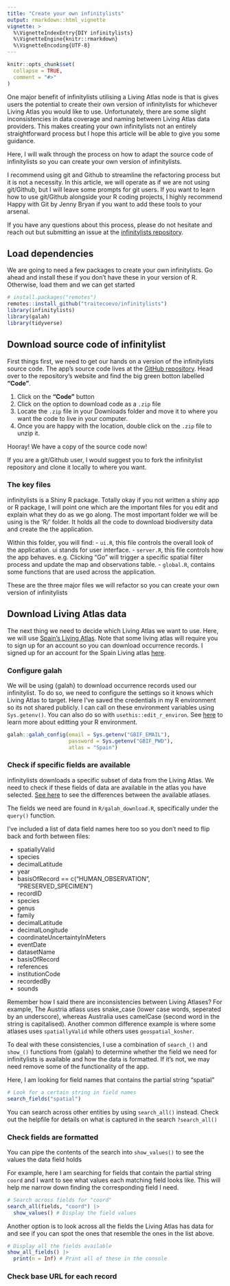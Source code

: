 ```yaml
---
title: "Create your own infinitylists"
output: rmarkdown::html_vignette
vignette: >
  %\VignetteIndexEntry{DIY infinitylists}
  %\VignetteEngine{knitr::rmarkdown}
  %\VignetteEncoding{UTF-8}
---
```


```r
knitr::opts_chunk$set(
  collapse = TRUE,
  comment = "#>"
)
```

One major benefit of infinitylists utilising a Living Atlas node is that is gives users the potential to create their own version of infinitylists for whichever Living Atlas you would like to use. Unfortunately, there are some slight inconsistencies in data coverage and naming between Living Atlas data providers. This makes creating your own infinitylists not an entirely straightforward process but I hope this article will be able to give you some guidance.

Here, I will walk through the process on how to adapt the source code of infinitylists so you can create your own version of infinitylists. 

I recommend using git and Github to streamline the refactoring process but it is not a necessity. In this article, we will operate as if we are not using git/Github, but I will leave some prompts for git users. If you want to learn how to use git/Github alongside your R coding projects, I highly recommend Happy with Git by Jenny Bryan if you want to add these tools to your arsenal. 

If you have any questions about this process, please do not hesitate and reach out but submitting an issue at the [infinitylists repository](XX).

## Load dependencies

We are going to need a few packages to create your own infinitylists. Go ahead and install these if you don't have these in your version of R. Otherwise, load them and we can get started 

```r
# install.packages("remotes")
remotes::install_github("traitecoevo/infinitylists")
library(infinitylists)
library(galah)
library(tidyverse)
```

## Download source code of infinitylist

First things first, we need to get our hands on a version of the infinitylists source code. The app's source code lives at the [GitHub repository](). Head over to the repository's website and find the big green botton labelled **"Code"**.

1) Click on the **"Code"** button
2) Click on the option to download code as a `.zip` file
3) Locate the `.zip` file in your Downloads folder and move it to where you want the code to live in your computer. 
4) Once you are happy with the location, double click on the `.zip` file to unzip it. 

Hooray! We have a copy of the source code now!

If you are a git/Github user, I would suggest you to fork the infinitylist repository and clone it locally to where you want. 

### The key files

infinitylists is a Shiny R package. Totally okay if you not written a shiny app or R package, I will point one which are the important files for you edit and explain what they do as we go along. The most important folder we will be using is the 'R/' folder. It holds all the code to download biodiversity data and create the the application. 

Within this folder, you will find: 
- `ui.R`, this file controls the overall look of the application. ui stands for user interface. 
- `server.R`, this file controls how the app behaves. e.g. Clicking "Go" will trigger a specific spatial filter process and update the map and observations table. 
- `global.R`, contains some functions that are used across the application. 

These are the three major files we will refactor so you can create your own version of infinitylists

## Download Living Atlas data

The next thing we need to decide which Living Atlas we want to use. Here, we will use [Spain's Living Atlas](). Note that some living atlas will require you to sign up for an account so you can download occurrence records. I signed up for an account for the Spain Living atlas [here](). 

### Configure galah

We will be using {galah} to download occurrence records used our infinitylist. To do so, we need to configure the settings so it knows which Living Atlas to target. Here I've saved the credentials in my R environment so its not shared publicly. I can call on these environment variables using `Sys.getenv()`. You can also do so with `usethis::edit_r_environ`. See [here]() to learn more about editting your R environment. 

```r
galah::galah_config(email = Sys.getenv("GBIF_EMAIL"),
                    password = Sys.getenv("GBIF_PWD"),
                    atlas = "Spain")
```

### Check if specific fields are available

infinitylists downloads a specific subset of data from the Living Atlas. We need to check if these fields of data are available in the atlas you have selected. [See here]() to see the differences between the available atlases. 

The fields we need are found in `R/galah_download.R`, specifically under the `query()` function. 

I've included a list of data field names here too so you don't need to flip back and forth between files: 

- spatiallyValid
- species
- decimalLatitude
- year
- basisOfRecord == c("HUMAN_OBSERVATION", "PRESERVED_SPECIMEN")
- recordID
- species
- genus
- family
- decimalLatitude
- decimalLongitude
- coordinateUncertaintyInMeters
- eventDate
- datasetName
- basisOfRecord
- references
- institutionCode
- recordedBy
- sounds

Remember how I said there are inconsistencies between Living Atlases? For example, The Austria atlass uses snake_case (lower case words, seperated by an underscore), whereas Australia uses camelCase (second word in the string is capitalised). Another common difference example is where some atlases uses `spatiallyValid` while others uses `geospatial_kosher`. 

To deal with these consistencies, I use a combination of `search_()` and `show_()` functions from {galah} to determine whether the field we need for infinitylists is available and how the data is formatted. If it's not, we may need remove some of the functionality of the app.

Here, I am looking for field names that contains the partial string "spatial"

```r
# Look for a certain string in field names
search_fields("spatial")
```

You can search across other  entities by using `search_all()` instead. Check out the helpfile for details on what is captured in the search `?search_all()`


### Check fields are formatted 

You can pipe the contents of the search into `show_values()` to see the values the data field holds

For example, here I am searching for fields that contain the partial string `coord` and I want to see what values each matching field looks like. This will help me narrow down finding the corresponding field I need. 

```r
# Search across fields for "coord" 
search_all(fields, "coord") |>
  show_values() # Display the field values
```

Another option is to  look across all the fields the Living Atlas has data for and see if you can spot the ones that resemble the ones in the list above.

```r
# Display all the fields available
show_all_fields() |>
  print(n = Inf) # Print all of these in the console
```

### Check base URL for each record
```r

```


## 
